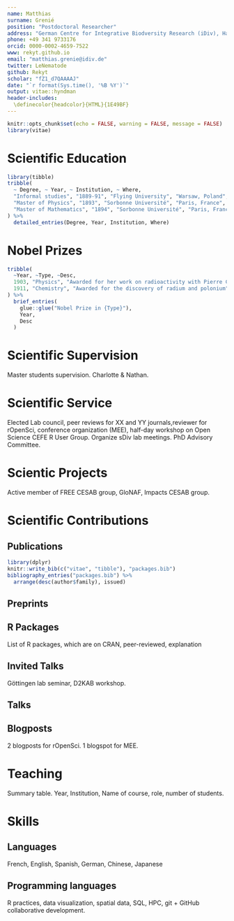 ```yaml
---
name: Matthias
surname: Grenié
position: "Postdoctoral Researcher"
address: "German Centre for Integrative Biodversity Research (iDiv), Halle-Jena-Leipzig"
phone: +49 341 9733176
orcid: 0000-0002-4659-7522
www: rekyt.github.io
email: "matthias.grenie@idiv.de"
twitter: LeNematode
github: Rekyt
scholar: "fZ1_d7QAAAAJ"
date: "`r format(Sys.time(), '%B %Y')`"
output: vitae::hyndman
header-includes:
  \definecolor{headcolor}{HTML}{1E49BF}
---
```


```r
knitr::opts_chunk$set(echo = FALSE, warning = FALSE, message = FALSE)
library(vitae)
```


# Scientific Education

```r
library(tibble)
tribble(
  ~ Degree, ~ Year, ~ Institution, ~ Where,
  "Informal studies", "1889-91", "Flying University", "Warsaw, Poland",
  "Master of Physics", "1893", "Sorbonne Université", "Paris, France",
  "Master of Mathematics", "1894", "Sorbonne Université", "Paris, France"
) %>% 
  detailed_entries(Degree, Year, Institution, Where)
```


# Nobel Prizes

```r
tribble(
  ~Year, ~Type, ~Desc,
  1903, "Physics", "Awarded for her work on radioactivity with Pierre Curie and Henri Becquerel",
  1911, "Chemistry", "Awarded for the discovery of radium and polonium"
) %>% 
  brief_entries(
    glue::glue("Nobel Prize in {Type}"),
    Year, 
    Desc
  )
```


# Scientific Supervision

Master students supervision. Charlotte & Nathan.


# Scientific Service

Elected Lab council, peer reviews for XX and YY journals,reviewer for rOpenSci, conference organization (MEE), half-day workshop on Open Science CEFE R User Group. Organize sDiv lab meetings. PhD Advisory Committee.


# Scientic Projects

Active member of FREE CESAB group, GloNAF, Impacts CESAB group.


# Scientific Contributions

## Publications

```r
library(dplyr)
knitr::write_bib(c("vitae", "tibble"), "packages.bib")
bibliography_entries("packages.bib") %>%
  arrange(desc(author$family), issued)
```

## Preprints

## R Packages

List of R packages, which are on CRAN, peer-reviewed, explanation

## Invited Talks

Göttingen lab seminar, D2KAB workshop.

## Talks

## Blogposts

2 blogposts for rOpenSci. 1 blogspot for MEE.


# Teaching

Summary table. Year, Institution, Name of course, role, number of students.


# Skills

## Languages

French, English, Spanish, German, Chinese, Japanese

## Programming languages

R practices, data visualization, spatial data, SQL, HPC, git + GitHub collaborative development.
